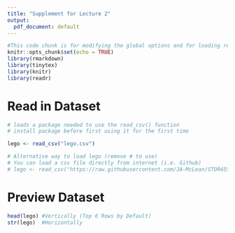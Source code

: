 ```yaml
---
title: "Supplement for Lecture 2"
output:
  pdf_document: default
---
```


```r
#This code chunk is for modifying the global options and for loading required R packages
knitr::opts_chunk$set(echo = TRUE)
library(rmarkdown)
library(tinytex)
library(knitr)
library(readr)
```

# Read in Dataset

```r
# loads a package needed to use the read_csv() function
# install package before first using it for the first time

lego <- read_csv("lego.csv")

# Alternative way to load lego (remove # to use)
# You can load a csv file directly from internet (i.e. Github)
# lego <- read_csv("https://raw.githubusercontent.com/JA-McLean/STOR455/master/data/lego.csv")
```

# Preview Dataset

```r
head(lego) #Vertically (Top 6 Rows by Default)
str(lego)  #Horizontally
```